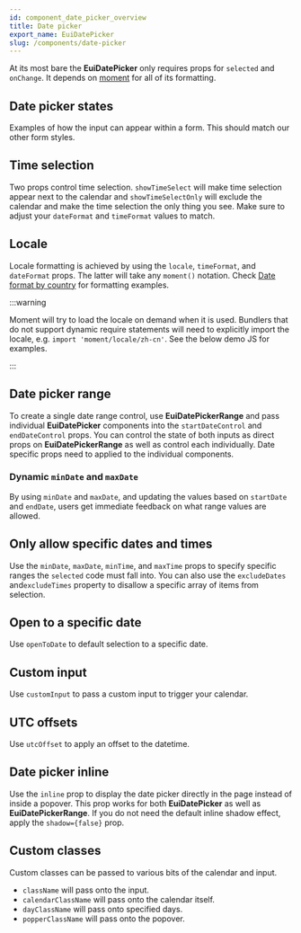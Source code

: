 ```yaml
---
id: component_date_picker_overview
title: Date picker
export_name: EuiDatePicker
slug: /components/date-picker
---
```


At its most bare the **EuiDatePicker** only requires props for `selected` and `onChange`.
It depends on [moment](https://momentjs.com/docs/) for all of its formatting.

<!-- TODO: Add example -->

## Date picker states

Examples of how the input can appear within a form. This should match our other form styles.

<!-- TODO: Add example -->

## Time selection

Two props control time selection. `showTimeSelect` will make time selection appear next to the calendar
and `showTimeSelectOnly` will exclude the calendar and make the time selection the only thing you see.
Make sure to adjust your `dateFormat` and `timeFormat` values to match.

<!-- TODO: Add example -->

## Locale

Locale formatting is achieved by using the `locale`, `timeFormat`, and `dateFormat` props.
The latter will take any `moment()` notation.
Check [Date format by country](https://en.wikipedia.org/wiki/Date_format_by_country) for formatting examples.

:::warning

Moment will try to load the locale on demand when it is used. Bundlers that do not support dynamic require statements
will need to explicitly import the locale, e.g. `import 'moment/locale/zh-cn'`. See the below demo JS for examples.

:::

<!-- TODO: Add example -->

## Date picker range

To create a single date range control, use **EuiDatePickerRange** and pass individual **EuiDatePicker** components
into the `startDateControl` and `endDateControl` props. You can control the state of both inputs as direct props
on **EuiDatePickerRange** as well as control each individually. Date specific props need to applied
to the individual components.

<!-- TODO: Add example -->

### Dynamic `minDate` and `maxDate`

By using `minDate` and `maxDate`, and updating the values based on `startDate` and `endDate`,
users get immediate feedback on what range values are allowed.

<!-- TODO: Add example -->

## Only allow specific dates and times

Use the `minDate`, `maxDate`, `minTime`, and `maxTime` props to specify specific ranges the `selected` code
must fall into. You can also use the `excludeDates` and`excludeTimes` property to disallow a specific
array of items from selection.

<!-- TODO: Add example -->

## Open to a specific date

Use `openToDate` to default selection to a specific date.

<!-- TODO: Add example -->

## Custom input

Use `customInput` to pass a custom input to trigger your calendar.

<!-- TODO: Add example -->

## UTC offsets

Use `utcOffset` to apply an offset to the datetime.

<!-- TODO: Add example -->

## Date picker inline

Use the `inline` prop to display the date picker directly in the page instead of inside a popover.
This prop works for both **EuiDatePicker** as well as **EuiDatePickerRange**.
If you do not need the default inline shadow effect, apply the `shadow={false}` prop.

<!-- TODO: Add example -->

## Custom classes

Custom classes can be passed to various bits of the calendar and input.

* `className` will pass onto the input.
* `calendarClassName` will pass onto the calendar itself.
* `dayClassName` will pass onto specified days.
* `popperClassName` will pass onto the popover.

<!-- TODO: Add example -->
